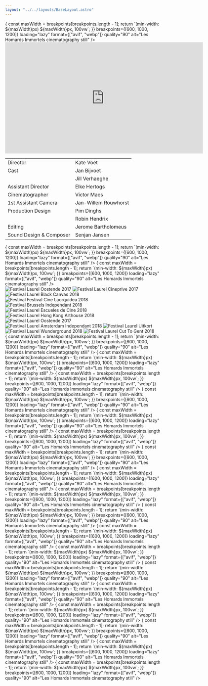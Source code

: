 ```yaml
---
layout: "../../layouts/BaseLayout.astro"
---
```


<section>
    <ProjectHero title={title} synopsis={synopsis} heroImage={heroImage} />
</section>

<section class="hero">    
    <div class="hero-content flex-col">
        <Picture
            src='/img/leshomardsimmortels/stills/KateEditE26_AspectWrapper.01_00_40_17.Still094.webp'
            sizes={(breakpoints) => {
                const maxWidth = breakpoints[breakpoints.length - 1];
                return `(min-width: ${maxWidth}px) ${maxWidth}px, 100vw`;
            }}
            breakpoints={[600, 1000, 1200]}
            loading="lazy"   
            format={["avif", "webp"]}
            quality="90"
            alt="Les Homards Immortels cinematography still"        
        />
    </div>
</section>

<div class="hero aspect-w-16 aspect-h-9">
    <iframe src="https://player.vimeo.com/video/206725218" width="640" height="360" frameborder="0" allow="autoplay; fullscreen; picture-in-picture" allowfullscreen></iframe>
</div>

<section class="hero" >
    <div class="hero-content">           
        <table class="table-auto border-separate border-spacing-x-3 text-base-200">
            <tbody>
                <tr>
                    <td class="text-right font-light">Director</td>
                    <td class="text-left font-bold">Kate Voet</td>
                </tr>
                <tr>
                    <td class="text-right font-light">Cast</td>
                    <td class="text-left font-bold">Jan Bijvoet</td>
                </tr>
                <tr>
                    <td class="text-right font-light"></td>
                    <td class="text-left font-bold">Jill Verhaeghe</td>
                </tr>
                <tr>
                    <td class="text-right font-light">Assistant Director</td>
                    <td class="text-left font-bold">Elke Hertogs</td>
                </tr>
                <tr>
                    <td class="text-right font-light">Cinematographer</td>
                    <td class="text-left font-bold">Victor Maes</td>
                </tr>
                <tr>
                    <td class="text-right font-light">1st Assistant Camera</td>
                    <td class="text-left font-bold">Jan-Willem Rouwhorst</td>
                </tr>
                <tr>
                    <td class="text-right font-light">Production Design</td>
                    <td class="text-left font-bold">Pim Dinghs</td>
                </tr>        
                <tr>
                    <td class="text-right font-light"></td>
                    <td class="text-left font-bold">Robin Hendrix</td>
                </tr>
                <tr>
                    <td class="text-right font-light">Editing</td>
                    <td class="text-left font-bold">Jerome Bartholomeus</td>
                </tr>
                <tr>
                    <td class="text-right font-light">Sound Design & Composer</td>
                    <td class="text-left font-bold">Senjan Jansen</td>
                </tr>
            </tbody>
        </table>
    </div>  
</section>

<section class="hero">    
    <div class="hero-content flex-col">
        <Picture
            src='/img/leshomardsimmortels/stills/KateEditE26_AspectWrapper.01_00_50_17.Still097.webp'
            sizes={(breakpoints) => {
                const maxWidth = breakpoints[breakpoints.length - 1];
                return `(min-width: ${maxWidth}px) ${maxWidth}px, 100vw`;
            }}
            breakpoints={[600, 1000, 1200]}
            loading="lazy"   
            format={["avif", "webp"]}
            quality="90"
            alt="Les Homards Immortels cinematography still"        
        />
        <Picture
            src='/img/leshomardsimmortels/stills/KateEditE26_AspectWrapper.01_01_25_21.Still102.webp'
            sizes={(breakpoints) => {
                const maxWidth = breakpoints[breakpoints.length - 1];
                return `(min-width: ${maxWidth}px) ${maxWidth}px, 100vw`;
            }}
            breakpoints={[600, 1000, 1200]}
            loading="lazy"   
            format={["avif", "webp"]}
            quality="90"
            alt="Les Homards Immortels cinematography still"        
        />
    </div>
</section>

<section class="hero ">
    <div class="hero-content flex flex-wrap place-content-around">
        <img src="/img/leshomardsimmortels/laurels/leshomardsimmortels_laurel_oostende2017.svg" alt="Festival Laurel Oostende 2017" class="w-48" />
        <img src="/img/leshomardsimmortels/laurels/leshomardsimmortels_laurel_cineprive2017.svg" alt="Festival Laurel Cineprive 2017" class="w-48" />
        <img src="/img/leshomardsimmortels/laurels/leshomardsimmortels_laurel_blackcanvas2018.svg" alt="Festival Laurel Black Canvas 2018" class="w-48" />
        <img src="/img/leshomardsimmortels/laurels/leshomardsimmortels_laurel_festivalcinelaorquidea2018.svg" alt="Festival Festival Cine Laorquidea 2018" class="w-48" />
        <img src="/img/leshomardsimmortels/laurels/leshomardsimmortels_laurel_brusselsindependant2018.svg" alt="Festival Brussels Independant 2018" class="w-48" />
        <img src="/img/leshomardsimmortels/laurels/leshomardsimmortels_laurel_escuelesdecine2018.svg" alt="Festival Laurel Escueles de Cine 2018"  class="w-48" />
        <img src="/img/leshomardsimmortels/laurels/leshomardsimmortels_laurel_hongkongarthouse2018.svg" alt="Festival Laurel Hong Kong Arthouse 2018" class="w-48" />
        <img src="/img/leshomardsimmortels/laurels/leshomardsimmortels_laurel_venicefilmweek2018.svg" alt="Festival Laurel Oostende 2017" class="w-48" />
        <img src="/img/leshomardsimmortels/laurels/leshomardsimmortels_laurel_amsterdamindependant2018.svg" alt="Festival Laurel Amsterdam Independant 2018" class="w-48" />
        <img src="/img/leshomardsimmortels/laurels/leshomardsimmortels_laurel_uitkort.svg" alt="Festival Laurel Uitkort" class="w-48" />
        <img src="/img/leshomardsimmortels/laurels/leshomardsimmortels_laurel_wunderground2018.svg" alt="Festival Laurel Wunderground 2018" class="w-48" />
        <img src="/img/leshomardsimmortels/laurels/leshomardsimmortels_laurel_cuttogent2018.svg" alt="Festival Laurel Cut To Gent 2018" class="w-48" />
    </div>
</section>

<section class="hero">    
    <div class="hero-content flex-col">
        <Picture
            src='/img/leshomardsimmortels/stills/KateEditE26_AspectWrappe0.01_04_14_03.Still113.webp'
            sizes={(breakpoints) => {
                const maxWidth = breakpoints[breakpoints.length - 1];
                return `(min-width: ${maxWidth}px) ${maxWidth}px, 100vw`;
            }}
            breakpoints={[600, 1000, 1200]}
            loading="lazy"   
            format={["avif", "webp"]}
            quality="90"
            alt="Les Homards Immortels cinematography still"        
        />
        <Picture
            src='/img/leshomardsimmortels/stills/KateEditE26_AspectWrapper.01_05_55_23.Still093.webp'
            sizes={(breakpoints) => {
                const maxWidth = breakpoints[breakpoints.length - 1];
                return `(min-width: ${maxWidth}px) ${maxWidth}px, 100vw`;
            }}
            breakpoints={[600, 1000, 1200]}
            loading="lazy"   
            format={["avif", "webp"]}
            quality="90"
            alt="Les Homards Immortels cinematography still"        
        />
        <Picture
            src='/img/leshomardsimmortels/stills/LesHomardsImmortels_KateVoet_Corestill.webp'
            sizes={(breakpoints) => {
                const maxWidth = breakpoints[breakpoints.length - 1];
                return `(min-width: ${maxWidth}px) ${maxWidth}px, 100vw`;
            }}
            breakpoints={[600, 1000, 1200]}
            loading="lazy"   
            format={["avif", "webp"]}
            quality="90"
            alt="Les Homards Immortels cinematography still"        
        />
        <Picture
            src='/img/leshomardsimmortels/stills/KateEditE26_AspectWrapper.01_05_21_23.Still129.webp'
            sizes={(breakpoints) => {
                const maxWidth = breakpoints[breakpoints.length - 1];
                return `(min-width: ${maxWidth}px) ${maxWidth}px, 100vw`;
            }}
            breakpoints={[600, 1000, 1200]}
            loading="lazy"   
            format={["avif", "webp"]}
            quality="90"
            alt="Les Homards Immortels cinematography still"        
        />
        <Picture
            src='/img/leshomardsimmortels/stills/KateEditE26_AspectWrapper.01_06_27_13.Still138.webp'
            sizes={(breakpoints) => {
                const maxWidth = breakpoints[breakpoints.length - 1];
                return `(min-width: ${maxWidth}px) ${maxWidth}px, 100vw`;
            }}
            breakpoints={[600, 1000, 1200]}
            loading="lazy"   
            format={["avif", "webp"]}
            quality="90"
            alt="Les Homards Immortels cinematography still"        
        />
        <Picture
            src='/img/leshomardsimmortels/stills/KateEditE26_AspectWrapper.01_06_30_22.Still141.webp'
            sizes={(breakpoints) => {
                const maxWidth = breakpoints[breakpoints.length - 1];
                return `(min-width: ${maxWidth}px) ${maxWidth}px, 100vw`;
            }}
            breakpoints={[600, 1000, 1200]}
            loading="lazy"   
            format={["avif", "webp"]}
            quality="90"
            alt="Les Homards Immortels cinematography still"        
        />
        <Picture
            src='/img/leshomardsimmortels/stills/KateEditE26_AspectWrapper.01_07_10_22.Still153.webp'
            sizes={(breakpoints) => {
                const maxWidth = breakpoints[breakpoints.length - 1];
                return `(min-width: ${maxWidth}px) ${maxWidth}px, 100vw`;
            }}
            breakpoints={[600, 1000, 1200]}
            loading="lazy"   
            format={["avif", "webp"]}
            quality="90"
            alt="Les Homards Immortels cinematography still"        
        />
        <Picture
            src='/img/leshomardsimmortels/stills/KateEditE26_AspectWrapper.01_06_44_05.Still143.webp'
            sizes={(breakpoints) => {
                const maxWidth = breakpoints[breakpoints.length - 1];
                return `(min-width: ${maxWidth}px) ${maxWidth}px, 100vw`;
            }}
            breakpoints={[600, 1000, 1200]}
            loading="lazy"   
            format={["avif", "webp"]}
            quality="90"
            alt="Les Homards Immortels cinematography still"        
        />
        <Picture
            src='/img/leshomardsimmortels/stills/KateEditE26_AspectWrapper.01_06_53_03.Still145.webp'
            sizes={(breakpoints) => {
                const maxWidth = breakpoints[breakpoints.length - 1];
                return `(min-width: ${maxWidth}px) ${maxWidth}px, 100vw`;
            }}
            breakpoints={[600, 1000, 1200]}
            loading="lazy"   
            format={["avif", "webp"]}
            quality="90"
            alt="Les Homards Immortels cinematography still"        
        />
        <Picture
            src='/img/leshomardsimmortels/stills/KateEditE26_AspectWrapper.01_07_18_17.Still157.webp'
            sizes={(breakpoints) => {
                const maxWidth = breakpoints[breakpoints.length - 1];
                return `(min-width: ${maxWidth}px) ${maxWidth}px, 100vw`;
            }}
            breakpoints={[600, 1000, 1200]}
            loading="lazy"   
            format={["avif", "webp"]}
            quality="90"
            alt="Les Homards Immortels cinematography still"        
        />
        <Picture
            src='/img/leshomardsimmortels/stills/KateEditE26_AspectWrapper.01_07_23_03.Still160.webp'
            sizes={(breakpoints) => {
                const maxWidth = breakpoints[breakpoints.length - 1];
                return `(min-width: ${maxWidth}px) ${maxWidth}px, 100vw`;
            }}
            breakpoints={[600, 1000, 1200]}
            loading="lazy"   
            format={["avif", "webp"]}
            quality="90"
            alt="Les Homards Immortels cinematography still"        
        />
        <Picture
            src='/img/leshomardsimmortels/stills/KateEditE26_AspectWrapper.01_07_37_14.Still165.webp'
            sizes={(breakpoints) => {
                const maxWidth = breakpoints[breakpoints.length - 1];
                return `(min-width: ${maxWidth}px) ${maxWidth}px, 100vw`;
            }}
            breakpoints={[600, 1000, 1200]}
            loading="lazy"   
            format={["avif", "webp"]}
            quality="90"
            alt="Les Homards Immortels cinematography still"        
        />
        <Picture
            src='/img/leshomardsimmortels/stills/KateEditE26_AspectWrapper.01_07_49_20.Still169.webp'
            sizes={(breakpoints) => {
                const maxWidth = breakpoints[breakpoints.length - 1];
                return `(min-width: ${maxWidth}px) ${maxWidth}px, 100vw`;
            }}
            breakpoints={[600, 1000, 1200]}
            loading="lazy"   
            format={["avif", "webp"]}
            quality="90"
            alt="Les Homards Immortels cinematography still"        
        />
        <Picture
            src='/img/leshomardsimmortels/stills/LesHomardsImmortels_KateVoet_Still15.webp'
            sizes={(breakpoints) => {
                const maxWidth = breakpoints[breakpoints.length - 1];
                return `(min-width: ${maxWidth}px) ${maxWidth}px, 100vw`;
            }}
            breakpoints={[600, 1000, 1200]}
            loading="lazy"   
            format={["avif", "webp"]}
            quality="90"
            alt="Les Homards Immortels cinematography still"        
        />
        <Picture
            src='/img/leshomardsimmortels/stills/KateEditE26AspectWrapper.01_03_33_00.Still109.webp'
            sizes={(breakpoints) => {
                const maxWidth = breakpoints[breakpoints.length - 1];
                return `(min-width: ${maxWidth}px) ${maxWidth}px, 100vw`;
            }}
            breakpoints={[600, 1000, 1200]}
            loading="lazy"   
            format={["avif", "webp"]}
            quality="90"
            alt="Les Homards Immortels cinematography still"        
        />
        <Picture
            src='/img/leshomardsimmortels/stills/KateEditE26_AspectWrapper.01_09_27_16.Still184.webp'
            sizes={(breakpoints) => {
                const maxWidth = breakpoints[breakpoints.length - 1];
                return `(min-width: ${maxWidth}px) ${maxWidth}px, 100vw`;
            }}
            breakpoints={[600, 1000, 1200]}
            loading="lazy"   
            format={["avif", "webp"]}
            quality="90"
            alt="Les Homards Immortels cinematography still"        
        />
        <Picture
            src='/img/leshomardsimmortels/stills/KateEditE26_AspectWrapper.01_09_33_05.Still185.webp'
            sizes={(breakpoints) => {
                const maxWidth = breakpoints[breakpoints.length - 1];
                return `(min-width: ${maxWidth}px) ${maxWidth}px, 100vw`;
            }}
            breakpoints={[600, 1000, 1200]}
            loading="lazy"   
            format={["avif", "webp"]}
            quality="90"
            alt="Les Homards Immortels cinematography still"        
        />
        <Picture
            src='/img/leshomardsimmortels/stills/KateEditE26_AspectWrapper.01_11_04_09.Still191.webp'
            sizes={(breakpoints) => {
                const maxWidth = breakpoints[breakpoints.length - 1];
                return `(min-width: ${maxWidth}px) ${maxWidth}px, 100vw`;
            }}
            breakpoints={[600, 1000, 1200]}
            loading="lazy"   
            format={["avif", "webp"]}
            quality="90"
            alt="Les Homards Immortels cinematography still"        
        />
    </div>
</section>